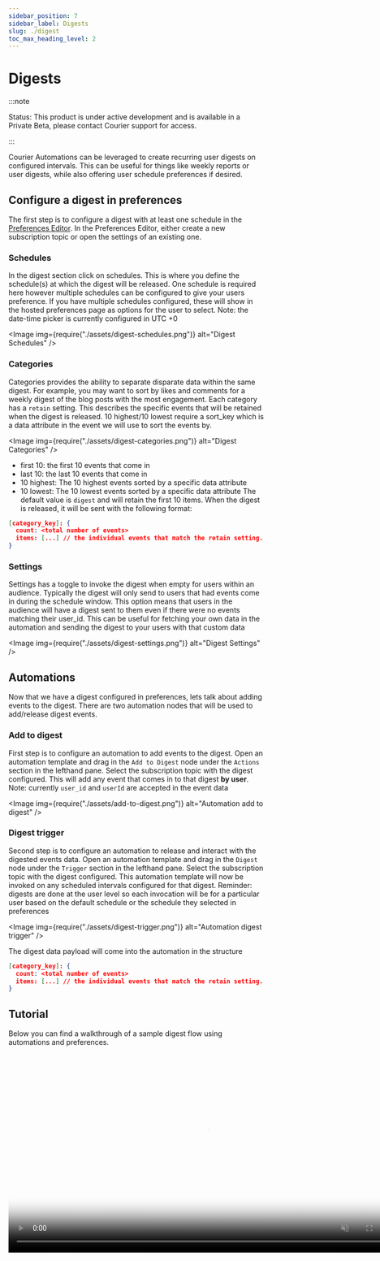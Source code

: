 ```yaml
---
sidebar_position: 7
sidebar_label: Digests
slug: ./digest
toc_max_heading_level: 2
---
```



# Digests

:::note

Status: This product is under active development and is available in a Private Beta, please
contact Courier support for access.

:::

Courier Automations can be leveraged to create recurring user digests on configured intervals. This can be useful for things like weekly reports or user digests, while also offering user schedule preferences if desired.

## Configure a digest in preferences

The first step is to configure a digest with at least one schedule in the [Preferences Editor](https://app.courier.com/settings/preferences). In the Preferences Editor, either create a new subscription topic or open the settings of an existing one.

### Schedules

In the digest section click on schedules. This is where you define the schedule(s) at which the digest will be released. One schedule is required here however multiple schedules can be configured to give your users preference. If you have multiple schedules configured, these will show in the hosted preferences page as options for the user to select. Note: the date-time picker is currently configured in UTC +0

<Image img={require("./assets/digest-schedules.png")} alt="Digest Schedules" />

### Categories

Categories provides the ability to separate disparate data within the same digest. For example, you may want to sort by likes and comments for a weekly digest of the blog posts with the most engagement. Each category has a `retain` setting. This describes the specific events that will be retained when the digest is released. 10 highest/10 lowest require a sort_key which is a data attribute in the event we will use to sort the events by.

<Image img={require("./assets/digest-categories.png")} alt="Digest Categories" />

- first 10: the first 10 events that come in
- last 10: the last 10 events that come in
- 10 highest: The 10 highest events sorted by a specific data attribute
- 10 lowest: The 10 lowest events sorted by a specific data attribute
  The default value is `digest` and will retain the first 10 items.
  When the digest is released, it will be sent with the following format:

```json
[category_key]: {
  count: <total number of events>
  items: [...] // the individual events that match the retain setting. Maximum length of 10
}
```

### Settings

Settings has a toggle to invoke the digest when empty for users within an audience. Typically the digest will only send to users that had events come in during the schedule window. This option means that users in the audience will have a digest sent to them even if there were no events matching their user_id. This can be useful for fetching your own data in the automation and sending the digest to your users with that custom data

<Image img={require("./assets/digest-settings.png")} alt="Digest Settings" />

## Automations

Now that we have a digest configured in preferences, lets talk about adding events to the digest. There are two automation nodes that will be used to add/release digest events.

### Add to digest

First step is to configure an automation to add events to the digest. Open an automation template and drag in the `Add to Digest` node under the `Actions` section in the lefthand pane. Select the subscription topic with the digest configured. This will add any event that comes in to that digest **by user**.
Note: currently `user_id` and `userId` are accepted in the event data

<Image img={require("./assets/add-to-digest.png")} alt="Automation add to digest" />

### Digest trigger

Second step is to configure an automation to release and interact with the digested events data. Open an automation template and drag in the `Digest` node under the `Trigger` section in the lefthand pane. Select the subscription topic with the digest configured. This automation template will now be invoked on any scheduled intervals configured for that digest. Reminder: digests are done at the user level so each invocation will be for a particular user based on the default schedule or the schedule they selected in preferences

<Image img={require("./assets/digest-trigger.png")} alt="Automation digest trigger" />

The digest data payload will come into the automation in the structure

```json
[category_key]: {
  count: <total number of events>
  items: [...] // the individual events that match the retain setting. Maximum length of 10
}
```

## Tutorial

Below you can find a walkthrough of a sample digest flow using automations and preferences.

<video width="783" loop autoPlay muted controls poster={digestsThumb}>
  <source src={digests} />
</video>